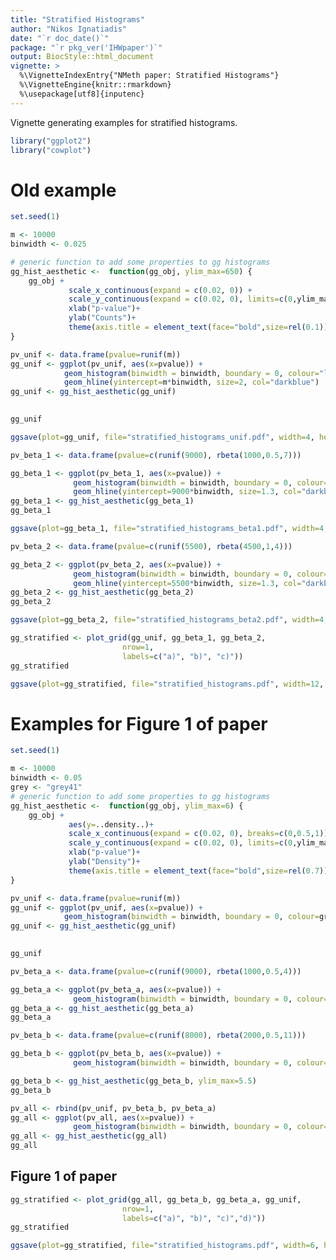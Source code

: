 ```yaml
---
title: "Stratified Histograms"
author: "Nikos Ignatiadis"
date: "`r doc_date()`"
package: "`r pkg_ver('IHWpaper')`"
output: BiocStyle::html_document
vignette: >
  %\VignetteIndexEntry{"NMeth paper: Stratified Histograms"}
  %\VignetteEngine{knitr::rmarkdown}
  %\usepackage[utf8]{inputenc}
---
```


Vignette generating examples for stratified histograms.


```r
library("ggplot2")
library("cowplot")
```

# Old example
```r
set.seed(1)

m <- 10000
binwidth <- 0.025

# generic function to add some properties to gg histograms
gg_hist_aesthetic <-  function(gg_obj, ylim_max=650) {
    gg_obj + 
             scale_x_continuous(expand = c(0.02, 0)) + 
             scale_y_continuous(expand = c(0.02, 0), limits=c(0,ylim_max)) + 
             xlab("p-value")+
             ylab("Counts")+
             theme(axis.title = element_text(face="bold",size=rel(0.1)) )
}
```

```r
pv_unif <- data.frame(pvalue=runif(m))
gg_unif <- ggplot(pv_unif, aes(x=pvalue)) + 
            geom_histogram(binwidth = binwidth, boundary = 0, colour="lightgrey", fill="#939598") +
            geom_hline(yintercept=m*binwidth, size=2, col="darkblue")
gg_unif <- gg_hist_aesthetic(gg_unif)
 

gg_unif
```

```r
ggsave(plot=gg_unif, file="stratified_histograms_unif.pdf", width=4, height=3)
```

```r
pv_beta_1 <- data.frame(pvalue=c(runif(9000), rbeta(1000,0.5,7)))

gg_beta_1 <- ggplot(pv_beta_1, aes(x=pvalue)) + 
              geom_histogram(binwidth = binwidth, boundary = 0, colour="lightgrey", fill="#939598") +
              geom_hline(yintercept=9000*binwidth, size=1.3, col="darkblue")
gg_beta_1 <- gg_hist_aesthetic(gg_beta_1)
gg_beta_1
```

```r
ggsave(plot=gg_beta_1, file="stratified_histograms_beta1.pdf", width=4, height=3)
```

```r
pv_beta_2 <- data.frame(pvalue=c(runif(5500), rbeta(4500,1,4)))

gg_beta_2 <- ggplot(pv_beta_2, aes(x=pvalue)) + 
              geom_histogram(binwidth = binwidth, boundary = 0, colour="lightgrey", fill="#939598") +
              geom_hline(yintercept=5500*binwidth, size=1.3, col="darkblue")
gg_beta_2 <- gg_hist_aesthetic(gg_beta_2)
gg_beta_2
```

```r
ggsave(plot=gg_beta_2, file="stratified_histograms_beta2.pdf", width=4, height=3)
```

```r
gg_stratified <- plot_grid(gg_unif, gg_beta_1, gg_beta_2,
                         nrow=1,
                         labels=c("a)", "b)", "c)"))
gg_stratified
```

```r
ggsave(plot=gg_stratified, file="stratified_histograms.pdf", width=12, height=4)
```

# Examples for Figure 1 of paper



```r
set.seed(1)

m <- 10000
binwidth <- 0.05
grey <- "grey41"
# generic function to add some properties to gg histograms
gg_hist_aesthetic <-  function(gg_obj, ylim_max=6) {
    gg_obj + 
             aes(y=..density..)+
             scale_x_continuous(expand = c(0.02, 0), breaks=c(0,0.5,1)) + 
             scale_y_continuous(expand = c(0.02, 0), limits=c(0,ylim_max)) + 
             xlab("p-value")+
             ylab("Density")+
             theme(axis.title = element_text(face="bold",size=rel(0.7)))
}
```

```r
pv_unif <- data.frame(pvalue=runif(m))
gg_unif <- ggplot(pv_unif, aes(x=pvalue)) + 
            geom_histogram(binwidth = binwidth, boundary = 0, colour=grey, fill="lightgrey")
gg_unif <- gg_hist_aesthetic(gg_unif)
 

gg_unif
```

```r
pv_beta_a <- data.frame(pvalue=c(runif(9000), rbeta(1000,0.5,4)))

gg_beta_a <- ggplot(pv_beta_a, aes(x=pvalue)) + 
              geom_histogram(binwidth = binwidth, boundary = 0, colour=grey, fill="lightgrey")
gg_beta_a <- gg_hist_aesthetic(gg_beta_a)
gg_beta_a
```

```r
pv_beta_b <- data.frame(pvalue=c(runif(8000), rbeta(2000,0.5,11)))

gg_beta_b <- ggplot(pv_beta_b, aes(x=pvalue)) + 
              geom_histogram(binwidth = binwidth, boundary = 0, colour=grey, fill="lightgrey")

gg_beta_b <- gg_hist_aesthetic(gg_beta_b, ylim_max=5.5)
gg_beta_b
```

```r
pv_all <- rbind(pv_unif, pv_beta_b, pv_beta_a) 
gg_all <- ggplot(pv_all, aes(x=pvalue)) + 
              geom_histogram(binwidth = binwidth, boundary = 0, colour=grey, fill="lightgrey")
gg_all <- gg_hist_aesthetic(gg_all)
gg_all
```

## Figure 1 of paper
```r
gg_stratified <- plot_grid(gg_all, gg_beta_b, gg_beta_a, gg_unif,
                         nrow=1,
                         labels=c("a)", "b)", "c)","d)"))
gg_stratified
```

```r
ggsave(plot=gg_stratified, file="stratified_histograms.pdf", width=6, height=2)
```
